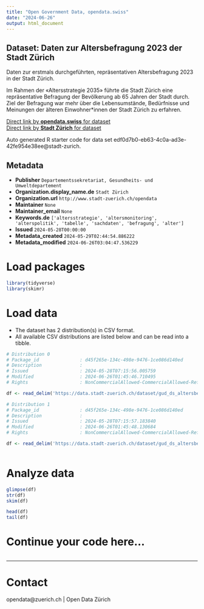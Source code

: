 ```yaml
---
title: "Open Government Data, opendata.swiss"
date: "2024-06-26"
output: html_document
---
```


## Dataset: Daten zur Altersbefragung 2023 der Stadt Zürich

Daten zur erstmals durchgeführten, repräsentativen Altersbefragung 2023 in der Stadt Zürich. 

Im Rahmen der «Altersstrategie 2035» führte die Stadt Zürich eine repräsentative Befragung der Bevölkerung ab 65 Jahren der Stadt durch. Ziel der Befragung war mehr über die Lebensumstände, Bedürfnisse und Meinungen der älteren Einwohner*innen der Stadt Zürich zu erfahren.


[Direct link by **opendata.swiss** for dataset](https://opendata.swiss/de/dataset/daten-zur-altersbefragung-2023-der-stadt-zurich)<br>
[Direct link by **Stadt Zürich** for dataset](https://data.stadt-zuerich.ch/dataset/gud_ds_altersbefragung)

Auto generated R starter code for data set edf0d7b0-eb63-4c0a-ad3e-42fe954e38ee@stadt-zurich.

## Metadata

- **Publisher** `Departementssekretariat, Gesundheits- und Umweltdepartement`
- **Organization.display_name.de** `Stadt Zürich`
- **Organization.url** `http://www.stadt-zuerich.ch/opendata`
- **Maintainer** `None`
- **Maintainer_email** `None`
- **Keywords.de** `['altersstrategie', 'altersmonitoring', 'alterspolitik', 'tabelle', 'sachdaten', 'befragung', 'alter']`
- **Issued** `2024-05-28T00:00:00`
- **Metadata_created** `2024-05-29T02:44:54.886222`
- **Metadata_modified** `2024-06-26T03:04:47.536229`


# Load packages

```r

library(tidyverse)
library(skimr)

```

# Load data

-   The dataset has 2 distribution(s) in CSV format.
-   All available CSV distributions are listed below and can be read into a tibble.

```r

# Distribution 0
# Package_id               : d45f265e-134c-498e-9476-1ce086d140ed
# Description              : 
# Issued                   : 2024-05-28T07:15:56.005759
# Modified                 : 2024-06-26T01:45:46.710495
# Rights                   : NonCommercialAllowed-CommercialAllowed-ReferenceNotRequired

df <- read_delim('https://data.stadt-zuerich.ch/dataset/gud_ds_altersbefragung/download/Altersbefragung_OGD.csv')

# Distribution 1
# Package_id               : d45f265e-134c-498e-9476-1ce086d140ed
# Description              : 
# Issued                   : 2024-05-28T07:15:57.183840
# Modified                 : 2024-06-26T01:45:48.130684
# Rights                   : NonCommercialAllowed-CommercialAllowed-ReferenceNotRequired

df <- read_delim('https://data.stadt-zuerich.ch/dataset/gud_ds_altersbefragung/download/Codelist_Altersbefragung_OGD.csv')



```

# Analyze data

```r

glimpse(df)
str(df)
skim(df)

head(df)
tail(df)

```

# Continue your code here...

```r

```

------------------------------------------------------------------------

# Contact

opendata@zuerich.ch | Open Data Zürich
